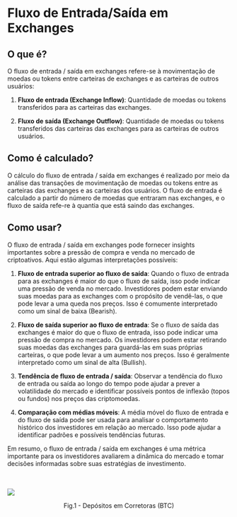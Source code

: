 # Fluxo de Entrada/Saída em Exchanges

## O que é?

O fluxo de entrada / saída em exchanges refere-se à movimentação de moedas ou tokens entre carteiras de exchanges e as carteiras de outros usuários:

1. **Fluxo de entrada (Exchange Inflow)**: Quantidade de moedas ou tokens transferidos para as carteiras das exchanges.

2. **Fluxo de saída (Exchange Outflow)**: Quantidade de moedas ou tokens transferidos das carteiras das exchanges para as carteiras de outros usuários.

## Como é calculado?

O cálculo do fluxo de entrada / saída em exchanges é realizado por meio da análise das transações de movimentação de moedas ou tokens entre as carteiras das exchanges e as carteiras dos usuários. O fluxo de entrada é calculado a partir do número de moedas que entraram nas exchanges, e o fluxo de saída refe-re à quantia que está saindo das exchanges.

## Como usar?

O fluxo de entrada / saída em exchanges pode fornecer insights importantes sobre a pressão de compra e venda no mercado de criptoativos. Aqui estão algumas interpretações possíveis:

1. **Fluxo de entrada superior ao fluxo de saída**: Quando o fluxo de entrada para as exchanges é maior do que o fluxo de saída, isso pode indicar uma pressão de venda no mercado. Investidores podem estar enviando suas moedas para as exchanges com o propósito de vendê-las, o que pode levar a uma queda nos preços. Isso é comumente interpretado como um sinal de baixa (Bearish).

2. **Fluxo de saída superior ao fluxo de entrada**: Se o fluxo de saída das exchanges é maior do que o fluxo de entrada, isso pode indicar uma pressão de compra no mercado. Os investidores podem estar retirando suas moedas das exchanges para guardá-las em suas próprias carteiras, o que pode levar a um aumento nos preços. Isso é geralmente interpretado como um sinal de alta (Bullish).

3. **Tendência de fluxo de entrada / saída**: Observar a tendência do fluxo de entrada ou saída ao longo do tempo pode ajudar a prever a volatilidade do mercado e identificar possíveis pontos de inflexão (topos ou fundos) nos preços das criptomoedas.

4. **Comparação com médias móveis**: A média móvel do fluxo de entrada e do fluxo de saída pode ser usada para analisar o comportamento histórico dos investidores em relação ao mercado. Isso pode ajudar a identificar padrões e possíveis tendências futuras.

Em resumo, o fluxo de entrada / saída em exchanges é uma métrica importante para os investidores avaliarem a dinâmica do mercado e tomar decisões informadas sobre suas estratégias de investimento.

<br></br>
![](../../imgs/oc_flowechangein.jpg)
<figcaption align="center" style={{ fontSize: "12px", color: "#B0B0B0 " }}>
  Fig.1 - Depósitos em Corretoras (BTC)
</figcaption>

